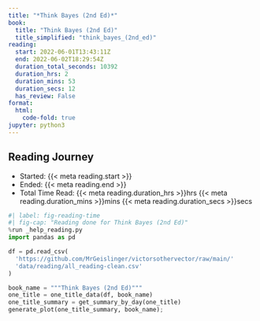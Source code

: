 ```yaml
---
title: "*Think Bayes (2nd Ed)*"
book:
  title: "Think Bayes (2nd Ed)"
  title_simplified: "think_bayes_(2nd_ed)"
reading:
  start: 2022-06-01T13:43:11Z
  end: 2022-06-02T18:29:54Z
  duration_total_seconds: 10392
  duration_hrs: 2
  duration_mins: 53
  duration_secs: 12
  has_review: False
format:
  html:
    code-fold: true
jupyter: python3
---
```


## Reading Journey

* Started: {{< meta reading.start >}}
* Ended: {{< meta reading.end >}}
* Total Time Read: {{< meta reading.duration_hrs >}}hrs {{< meta reading.duration_mins >}}mins {{< meta reading.duration_secs >}}secs

```python
#| label: fig-reading-time
#| fig-cap: "Reading done for Think Bayes (2nd Ed)"
%run _help_reading.py
import pandas as pd

df = pd.read_csv(
  'https://github.com/MrGeislinger/victorsothervector/raw/main/'
  'data/reading/all_reading-clean.csv'
)

book_name = """Think Bayes (2nd Ed)"""
one_title = one_title_data(df, book_name)
one_title_summary = get_summary_by_day(one_title)
generate_plot(one_title_summary, book_name);
```
